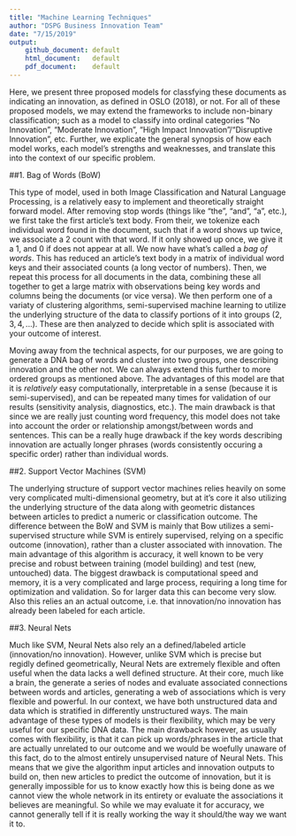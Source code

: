 ```yaml
---
title: "Machine Learning Techniques"
author: "DSPG Business Innovation Team"
date: "7/15/2019"
output:
    github_document: default
    html_document:   default
    pdf_document:    default
---
```


Here, we present three proposed models for classfying these documents as indicating an innovation, as defined in OSLO ($2018$), or not. For all of these proposed models, we may extend the frameworks to include non-binary classification; such as a model to classify into ordinal categories "No Innovation", "Moderate Innovation", "High Impact Innovation"/"Disruptive Innovation", etc. Further, we explicate the general synopsis of how each model works, each model's strengths and weaknesses, and translate this into the context of our specific problem.  


##1. Bag of Words (BoW)

This type of model, used in both Image Classification and Natural Language Processing, is a relatively easy to implement and theoretically straight forward model. After removing stop words (things like "the", "and", "a", etc.), we first take the first article's text body. From their, we tokenize each individual word found in the document, such that if a word shows up twice, we associate a 2 count with that word. If it only showed up once, we give it a 1, and 0 if does not appear at all. We now have what's called a *bag of words*. This has reduced an article's text body in a matrix of individual word keys and their associated counts (a long vector of numbers). Then, we repeat this process for all documents in the data, combining these all together to get a large matrix with observations being key words and columns being the documents (or vice versa). We then perform one of a variaty of clustering algorithms, semi-supervised machine learning to utilize the underlying structure of the data to classify portions of it into groups ($2, 3, 4, ...$). These are then analyzed to decide which split is associated with your outcome of interest.  

Moving away from the technical aspects, for our purposes, we are going to generate a DNA bag of words and cluster into two groups, one describing innovation and the other not. We can always extend this further to more ordered groups as mentioned above. The advantages of this model are that it is *relatively* easy computationally, interpretable in a sense (because it is semi-supervised), and can be repeated many times for validation of our results (sensitivity analysis, diagnostics, etc.). The main drawback is that since we are really just counting word frequency, this model does not take into account the order or relationship amongst/between words and sentences. This can be a really huge drawback if the key words describing innovation are actually longer phrases (words consistently occuring a specific order) rather than individual words.   


##2. Support Vector Machines (SVM) 

The underlying structure of support vector machines relies heavily on some very complicated multi-dimensional geometry, but at it's core it also utilizing the underlying structure of the data along with geometric distances between articles to predict a numeric or classification outcome. The difference between the BoW and SVM is mainly that Bow utilizes a semi-supervised structure while SVM is entirely supervised, relying on a specific outcome (innovation), rather than a cluster associated with innovation. The main advantage of this algorithm is accuracy, it well known to be very precise and robust between training (model building) and test (new, untouched) data. The biggest drawback is computational speed and memory, it is a very complicated and large process, requiring a long time for optimization and validation. So for larger data this can become very slow. Also this relies an an actual outcome, i.e. that innovation/no innovation has already been labeled for each article.  

##3. Neural Nets  

Much like SVM, Neural Nets also rely an a defined/labeled article (innovation/no innovation). However, unlike SVM which is precise but regidly defined geometrically, Neural Nets are extremely flexible and often useful when the data lacks a well defined structure. At their core, much like a brain, the generate a series of nodes and evaluate associated connections between words and articles, generating a web of associations which is very flexible and powerful. In our context, we have both unstructured data and data which is stratified in differently unstructured ways. The main advantage of these types of models is their flexibility, which may be very useful for our specific DNA data. The main drawback however, as usually comes with flexibility, is that it can pick up words/phrases in the article that are actually unrelated to our outcome and we would be woefully unaware of this fact, do to the almost entirely unsupervised nature of Neural Nets. This means that we give the algorithm input articles and innovation outputs to build on, then new articles to predict the outcome of innovation, but it is generally impossible for us to know exactly how this is being done as we cannot view the whole network in its entirety or evaluate the associations it believes are meaningful. So while we may evaluate it for accuracy, we cannot generally tell if it is really working the way it should/the way we want it to.  
